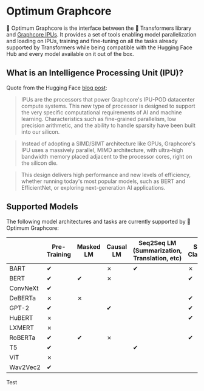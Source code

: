 <!---
Copyright 2022 The HuggingFace Team. All rights reserved.

Licensed under the Apache License, Version 2.0 (the "License");
you may not use this file except in compliance with the License.
You may obtain a copy of the License at

    http://www.apache.org/licenses/LICENSE-2.0

Unless required by applicable law or agreed to in writing, software
distributed under the License is distributed on an "AS IS" BASIS,
WITHOUT WARRANTIES OR CONDITIONS OF ANY KIND, either express or implied.
See the License for the specific language governing permissions and
limitations under the License.
-->


# Optimum Graphcore

🤗 Optimum Graphcore is the interface between the 🤗 Transformers library and [Graphcore IPUs](https://www.graphcore.ai/products/ipu). It provides a set of tools enabling model parallelization and loading on IPUs, training and fine-tuning on all the tasks already supported by Transformers while being compatible with the Hugging Face Hub and every model available on it out of the box.

## What is an Intelligence Processing Unit (IPU)?

Quote from the Hugging Face [blog post](https://huggingface.co/blog/graphcore#what-is-an-intelligence-processing-unit):

> IPUs are the processors that power Graphcore's IPU-POD datacenter compute systems. This new type of processor is designed to support the very specific computational requirements of AI and machine learning. Characteristics such as fine-grained parallelism, low precision arithmetic, and the ability to handle sparsity have been built into our silicon.

> Instead of adopting a SIMD/SIMT architecture like GPUs, Graphcore's IPU uses a massively parallel, MIMD architecture, with ultra-high bandwidth memory placed adjacent to the processor cores, right on the silicon die.

> This design delivers high performance and new levels of efficiency, whether running today's most popular models, such as BERT and EfficientNet, or exploring next-generation AI applications.

## Supported Models

The following model architectures and tasks are currently supported by 🤗 Optimum Graphcore:

|         | Pre-Training       | Masked LM          | Causal LM          | Seq2Seq LM (Summarization, Translation, etc) | Sequence Classification | Token Classification | Question Answering | Multiple Choice    | Image Classification |
|---------|--------------------|--------------------|--------------------|----------------------------------------------|-------------------------|----------------------|--------------------|--------------------|----------------------|
| BART    | ✔ |                    | ✗                  | ✔                           | ✗                       |                      | ✗                  |                    |                      |
| BERT    | ✔ | ✔ | ✗                  |                                              | ✔      | ✔   | ✔ | ✔ |                      |
| ConvNeXt| ✔ |                    |                    |                                              |                         |                      |                    |                    | ✔   |
| DeBERTa | ✗                  | ✗                  |                    |                                              | ✔      | ✔   | ✔ |                    |                      |
| GPT-2   | ✔ |                    | ✔ |                                              | ✔      | ✔   |                    |                    |                      |
| HuBERT  | ✗                  |                    |                    |                                              | ✔      |                      |                    |                    |                      |
| LXMERT  | ✗                  |                    |                    |                                              |                         |                      | ✔ |                    |                      |
| RoBERTa | ✔ | ✔ | ✗                  |                                              | ✔      | ✔   | ✔ | ✔ |                      |
| T5      | ✔ |                    |                    | ✔                           |                         |                      |                    |                    |                      |
| ViT     | ✗                  |                    |                    |                                              |                         |                      |                    |                    | ✔   |
| Wav2Vec2| ✔ |                    |                    |                                              |                         |                      |                    |                    |                      |

Test
